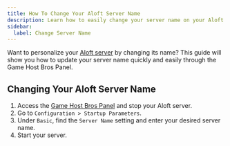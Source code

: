 ```yaml
---
title: How To Change Your Aloft Server Name
description: Learn how to easily change your server name on your Aloft dedicated server. Follow our step-by-step guide to update your hostname.
sidebar:
  label: Change Server Name
---
```


Want to personalize your [Aloft server](https://www.gamehostbros.com/aloft-server-hosting/) by changing its name? This guide will show you how to update your server name quickly and easily through the Game Host Bros Panel.

## Changing Your Aloft Server Name

<Steps>

1. Access the [Game Host Bros Panel](https://panel.gamehostbros.com/) and stop your Aloft server.
2. Go to `Configuration > Startup Parameters`.
3. Under `Basic`, find the `Server Name` setting and enter your desired server name.
4. Start your server.
</Steps>
